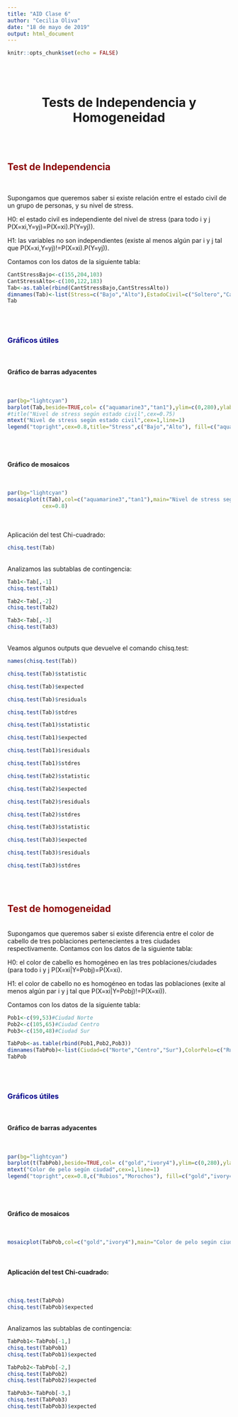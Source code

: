 ---
title: "AID Clase 6"
author: "Cecilia Oliva"
date: "18 de mayo de 2019"
output: html_document
---

```{r setup, include=FALSE}
knitr::opts_chunk$set(echo = FALSE)
```

<br>
<br>

<center> <h1>Tests de Independencia y Homogeneidad</h1> </center>

<br>
<br>


<h2><span style="color:darkred">Test de Independencia</span></h2>
<br>

Supongamos que queremos saber si existe relación entre el estado civil de un grupo de personas, y
su nivel de stress.

H0: el estado civil es independiente del nivel de stress (para todo i y j P(X=xi,Y=yj)=P(X=xi).P(Y=yj)).

H1: las variables no son independientes (existe al menos algún par i y j tal que P(X=xi,Y=yj)!=P(X=xi).P(Y=yj)).

Contamos con los datos de la siguiente tabla:
<br>
```{r echo=TRUE}
CantStressBajo<-c(155,204,103)
CantStressAlto<-c(100,122,183)
Tab<-as.table(rbind(CantStressBajo,CantStressAlto))
dimnames(Tab)<-list(Stress=c("Bajo","Alto"),EstadoCivil=c("Soltero","Casado","Divorciado"))
Tab
```
<br>
<br>
<h3><span style="color:darkblue">Gráficos útiles</span></h3>
<br>
<h4>Gráfico de barras adyacentes</h4>
<br>
```{r echo=TRUE}
par(bg="lightcyan")
barplot(Tab,beside=TRUE,col= c("aquamarine3","tan1"),ylim=c(0,280),ylab="Cantidad")
#title("Nivel de stress según estado civil",cex=0.75)
mtext("Nivel de stress según estado civil",cex=1,line=1)
legend("topright",cex=0.8,title="Stress",c("Bajo","Alto"), fill=c("aquamarine3","tan1"),horiz=F, box.lty = 0)

```
<br>
<br>
<h4>Gráfico de mosaicos</h4>
<br>
```{r echo=TRUE}
par(bg="lightcyan")
mosaicplot(t(Tab),col=c("aquamarine3","tan1"),main="Nivel de stress según estado civil",ylab="Nivel de stress",xlab="Estado civil",
           cex=0.8)

```
<br>
<br>
Aplicación del test Chi-cuadrado:
<br>
```{r echo=TRUE}


chisq.test(Tab)
```
<br>
Analizamos las subtablas de contingencia:
<br>
```{r echo=TRUE}
Tab1<-Tab[,-1]
chisq.test(Tab1)

Tab2<-Tab[,-2]
chisq.test(Tab2)

Tab3<-Tab[,-3]
chisq.test(Tab3)

``` 
<br>
Veamos algunos outputs que devuelve el comando chisq.test:
<br>
```{r echo=TRUE}
names(chisq.test(Tab))

chisq.test(Tab)$statistic

chisq.test(Tab)$expected

chisq.test(Tab)$residuals

chisq.test(Tab)$stdres

chisq.test(Tab1)$statistic

chisq.test(Tab1)$expected

chisq.test(Tab1)$residuals

chisq.test(Tab1)$stdres

chisq.test(Tab2)$statistic

chisq.test(Tab2)$expected

chisq.test(Tab2)$residuals

chisq.test(Tab2)$stdres

chisq.test(Tab3)$statistic

chisq.test(Tab3)$expected

chisq.test(Tab3)$residuals

chisq.test(Tab3)$stdres

```
<br>
<br>
<h2><span style="color:darkred">Test de homogeneidad</span></h2>
<br>
Supongamos que queremos saber si existe diferencia entre el color de cabello de tres poblaciones
pertenecientes a tres ciudades respectivamente. Contamos con los datos de la siguiente tabla:

H0: el color de cabello es homogéneo en las tres poblaciones/ciudades (para todo i y j P(X=xi|Y=Pobj)=P(X=xi).

H1: el color de cabello no es homogéneo en todas las poblaciones (exite al menos algún par i y j tal que P(X=xi|Y=Pobj)!=P(X=xi)).

Contamos con los datos de la siguiente tabla:
<br>
```{r echo=TRUE}
Pob1<-c(99,53)#Ciudad Norte
Pob2<-c(105,65)#Ciudad Centro
Pob3<-c(150,48)#Ciudad Sur

TabPob<-as.table(rbind(Pob1,Pob2,Pob3))
dimnames(TabPob)<-list(Ciudad=c("Norte","Centro","Sur"),ColorPelo=c("Rubios","Morochos"))
TabPob

```
<br>
<br>
<h3><span style="color:darkblue">Gráficos útiles</span></h3>
<br>
<h4>Gráfico de barras adyacentes</h4>
<br>
```{r echo=TRUE}

par(bg="lightcyan")
barplot(t(TabPob),beside=TRUE,col= c("gold","ivory4"),ylim=c(0,280),ylab="Cantidad",xlab="Ciudad")
mtext("Color de pelo según ciudad",cex=1,line=1)
legend("topright",cex=0.8,c("Rubios","Morochos"), fill=c("gold","ivory4"),horiz=F, box.lty = 0) 
``` 
<br>
<br>
<h4>Gráfico de mosaicos</h4>
<br>
```{r echo=TRUE}

mosaicplot(TabPob,col=c("gold","ivory4"),main="Color de pelo según ciudad",ylab="Color de pelo",xlab="Ciudad",cex=0.8)
```
<br>
<h4>Aplicación del test Chi-cuadrado:</h4>
<br>
```{r echo=TRUE}

chisq.test(TabPob)
chisq.test(TabPob)$expected
```
<br>
Analizamos las subtablas de contingencia:
<br>
```{r echo=TRUE}

TabPob1<-TabPob[-1,]
chisq.test(TabPob1)
chisq.test(TabPob1)$expected

TabPob2<-TabPob[-2,]
chisq.test(TabPob2)
chisq.test(TabPob2)$expected

TabPob3<-TabPob[-3,]
chisq.test(TabPob3)
chisq.test(TabPob3)$expected

```